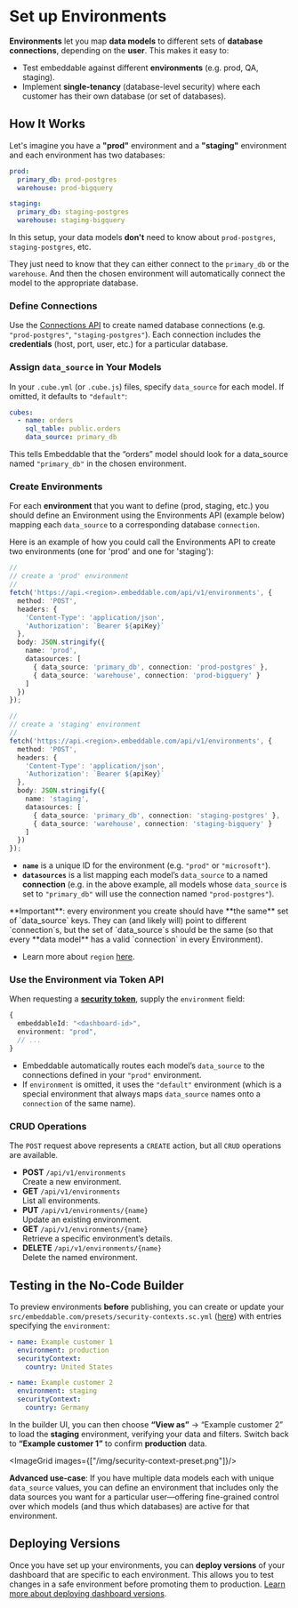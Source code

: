 # Set up Environments

**Environments** let you map **data models** to different sets of **database connections**, depending on the **user**.  This makes it easy to:

- Test embeddable against different **environments** (e.g. prod, QA, staging).
- Implement **single-tenancy** (database-level security) where each customer has their own database (or set of databases).

## How It Works

Let's imagine you have a **"prod"** environment and a **"staging"** environment and each environment has two databases:

```yml
prod:
  primary_db: prod-postgres
  warehouse: prod-bigquery

staging:
  primary_db: staging-postgres
  warehouse: staging-bigquery
```

In this setup, your data models **don't** need to know about `prod-postgres`, `staging-postgres`, etc.  

They just need to know that they can either connect to the `primary_db` or the `warehouse`.  And then the chosen environment will automatically connect the model to the appropriate database.

<Steps>

### **Define Connections**  
   Use the [Connections API](./connect-your-database) to create named database connections (e.g. `"prod-postgres"`, `"staging-postgres"`). Each connection includes the **credentials** (host, port, user, etc.) for a particular database.

### **Assign `data_source` in Your Models**  
   In your `.cube.yml` (or `.cube.js`) files, specify `data_source` for each model. If omitted, it defaults to `"default"`:
   ```yaml
   cubes:
     - name: orders
       sql_table: public.orders
       data_source: primary_db
   ```
   This tells Embeddable that the “orders” model should look for a data_source named `"primary_db"` in the chosen environment.


### **Create Environments**  
   For each **environment** that you want to define (prod, staging, etc.) you should define an Environment using the Environments API (example below) mapping each `data_source` to a corresponding database `connection`.

Here is an example of how you could call the Environments API to create two environments (one for 'prod' and one for 'staging'):
   ```ts
   // 
   // create a 'prod' environment
   // 
   fetch('https://api.<region>.embeddable.com/api/v1/environments', {
     method: 'POST',
     headers: {
       'Content-Type': 'application/json',
       'Authorization': `Bearer ${apiKey}`
     },
     body: JSON.stringify({
       name: 'prod',
       datasources: [
         { data_source: 'primary_db', connection: 'prod-postgres' },
         { data_source: 'warehouse', connection: 'prod-bigquery' }
       ]
     })
   });

   // 
   // create a 'staging' environment
   // 
   fetch('https://api.<region>.embeddable.com/api/v1/environments', {
     method: 'POST',
     headers: {
       'Content-Type': 'application/json',
       'Authorization': `Bearer ${apiKey}`
     },
     body: JSON.stringify({
       name: 'staging',
       datasources: [
         { data_source: 'primary_db', connection: 'staging-postgres' },
         { data_source: 'warehouse', connection: 'staging-bigquery' }
       ]
     })
   });
   ```
   - **`name`** is a unique ID for the environment (e.g. `"prod"` or `"microsoft"`).  
   - **`datasources`** is a list mapping each model’s `data_source` to a named **connection** (e.g. in the above example, all models whose `data_source` is set to `"primary_db"` will use the connection named `"prod-postgres"`).

   <Callout emoji="💡">
  **Important**: every environment you create should have **the same** set of `data_source` keys.  They can (and likely will) point to different `connection`s, but the set of `data_source`s should be the same (so that every **data model** has a valid `connection` in every Environment).
  </Callout>

   - Learn more about `region` [here](/deployment/deployment-regions).

### **Use the Environment via Token API**  
   When requesting a [**security token**](/deployment/tokens-api), supply the `environment` field:
   ```ts
   {
     embeddableId: "<dashboard-id>",
     environment: "prod",
     // ...
   }
   ```
   - Embeddable automatically routes each model’s `data_source` to the connections defined in your `"prod"` environment.  
   - If `environment` is omitted, it uses the `"default"` environment (which is a special environment that always maps `data_source` names onto a `connection` of the same name).

</Steps>

### CRUD Operations

The `POST` request above represents a `CREATE` action, but all `CRUD` operations are available. 

- **POST** `/api/v1/environments`  
  Create a new environment.  
- **GET** `/api/v1/environments`  
  List all environments.  
- **PUT** `/api/v1/environments/{name}`  
  Update an existing environment.  
- **GET** `/api/v1/environments/{name}`  
  Retrieve a specific environment’s details.  
- **DELETE** `/api/v1/environments/{name}`  
  Delete the named environment.

## Testing in the No-Code Builder

To preview environments **before** publishing, you can create or update your `src/embeddable.com/presets/security-contexts.sc.yml` ([here](https://github.com/embeddable-hq/embeddable-boilerplate/blob/main/src/embeddable.com/presets/security-contexts.sc.yml)) with entries specifying the `environment`:
   ```yaml
   - name: Example customer 1
     environment: production
     securityContext:
       country: United States

   - name: Example customer 2
     environment: staging
     securityContext:
       country: Germany
   ```

In the builder UI, you can then choose **“View as”** → “Example customer 2” to load the **staging** environment, verifying your data and filters. Switch back to **“Example customer 1”** to confirm **production** data.

<ImageGrid images={["/img/security-context-preset.png"]}/>

**Advanced use-case**: If you have multiple data models each with unique `data_source` values, you can define an environment that includes only the data sources you want for a particular user—offering fine-grained control over which models (and thus which databases) are active for that environment.

## Deploying Versions

Once you have set up your environments, you can **deploy versions** of your dashboard that are specific to each environment. This allows you to test changes in a safe environment before promoting them to production. [Learn more about deploying dashboard versions](/deployment/versions).